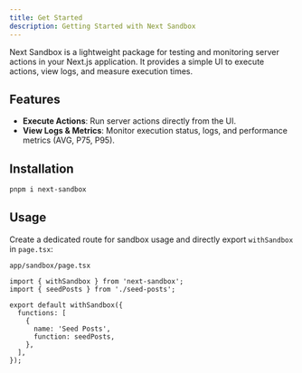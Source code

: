 ```yaml
---
title: Get Started
description: Getting Started with Next Sandbox
---
```


Next Sandbox is a lightweight package for testing and monitoring server actions in your Next.js application. It provides a simple UI to execute actions, view logs, and measure execution times.

## Features

- **Execute Actions**: Run server actions directly from the UI.
- **View Logs & Metrics**: Monitor execution status, logs, and performance metrics (AVG, P75, P95).

## Installation

```bash
pnpm i next-sandbox
```

## Usage

Create a dedicated route for sandbox usage and directly export `withSandbox` in `page.tsx`:

`app/sandbox/page.tsx`

```tsx
import { withSandbox } from 'next-sandbox';
import { seedPosts } from './seed-posts';

export default withSandbox({
  functions: [
    {
      name: 'Seed Posts',
      function: seedPosts,
    },
  ],
});
```
